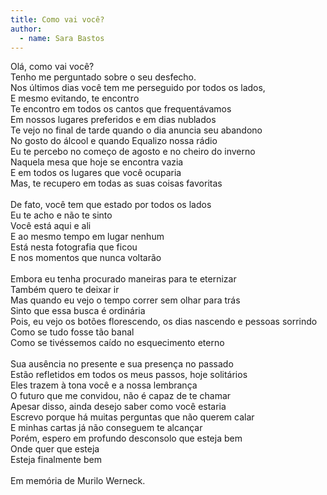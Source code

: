 ```yaml
---
title: Como vai você?
author: 
  - name: Sara Bastos
---
```


| Olá, como vai você?
| Tenho me perguntado sobre o seu desfecho.
| Nos últimos dias você tem me perseguido por todos os lados, 
| E mesmo evitando, te encontro
| Te encontro em todos os cantos que frequentávamos 
| Em nossos lugares preferidos e em dias nublados
| Te vejo no final de tarde quando o dia anuncia seu abandono
| No gosto do álcool e quando Equalizo nossa rádio 
| Eu te percebo no começo de agosto e no cheiro do inverno
| Naquela mesa que hoje se encontra vazia
| E em todos os lugares que você ocuparia
| Mas, te recupero em todas as suas coisas favoritas 
| 
| De fato, você tem que estado por todos os lados
| Eu te acho e não te sinto 
| Você está aqui e ali
| E ao mesmo tempo em lugar nenhum
| Está nesta fotografia que ficou
| E nos momentos que nunca voltarão
| 
| Embora eu tenha procurado maneiras para te eternizar 
| Também quero te deixar ir
| Mas quando eu vejo o tempo correr sem olhar para trás
| Sinto que essa busca é ordinária 
| Pois, eu vejo os botões florescendo, os dias nascendo e pessoas sorrindo
| Como se tudo fosse tão banal
| Como se tivéssemos caído no esquecimento eterno
| 
| Sua ausência no presente e sua presença no passado 
| Estão refletidos em todos os meus passos, hoje solitários
| Eles trazem à tona você e a nossa lembrança
| O futuro que me convidou, não é capaz de te chamar
| Apesar disso, ainda desejo saber como você estaria
| Escrevo porque há muitas perguntas que não querem calar
| E minhas cartas já não conseguem te alcançar
| Porém, espero em profundo desconsolo que esteja bem 
| Onde quer que esteja
| Esteja finalmente bem
| 
| Em memória de Murilo Werneck.

<a href="https://instagram.com/s.artxx"><i class="bi bi-instagram"></i></a>
